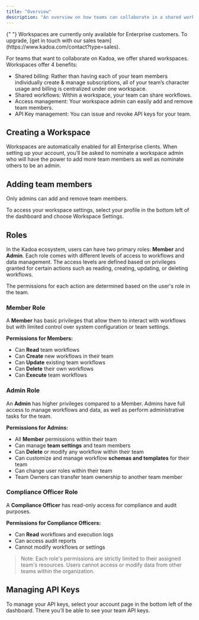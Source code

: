 ```yaml
---
title: "Overview"
description: "An overview on how teams can collaborate in a shared workspace."
---
```


<Note>
    {" "}
    Workspaces are currently only available for Enterprise customers. To upgrade, [get
    in touch with our sales team](https://www.kadoa.com/contact?type=sales).
</Note>


For teams that want to collaborate on Kadoa, we offer shared workspaces. Workspaces offer 4 benefits:

- Shared billing: Rather than having each of your team members individually create & manage subscriptions, all of your team’s character usage and billing is centralized under one workspace.
- Shared workflows: Within a workspace, your team can share workflows.
- Access management: Your workspace admin can easily add and remove team members.
- API Key management: You can issue and revoke API keys for your team.


## Creating a Workspace

Workspaces are automatically enabled for all Enterprise clients. When setting up your account, you’ll be asked to nominate a workspace admin who will have the power to add more team members as well as nominate others to be an admin.

## Adding team members

<Info> Only admins can add and remove team members. </Info>

To access your workspace settings, select your profile in the bottom left of the dashboard and choose Workspace Settings.


## Roles

In the Kadoa ecosystem, users can have two primary roles: **Member** and **Admin**. Each role comes with different levels of access to workflows and data management. The access levels are defined based on privileges granted for certain actions such as reading, creating, updating, or deleting workflows.

The permissions for each action are determined based on the user's role in the team.

### Member Role
A **Member** has basic privileges that allow them to interact with workflows but with limited control over system configuration or team settings.

**Permissions for Members:**
  - Can **Read** team workflows
  - Can **Create** new workflows in their team
  - Can **Update** existing team workflows
  - Can **Delete** their own workflows
  - Can **Execute** team workflows

### Admin Role
An **Admin** has higher privileges compared to a Member. Admins have full access to manage workflows and data, as well as perform administrative tasks for the team.

**Permissions for Admins:**
  - All **Member** permissions within their team
  - Can manage **team settings** and team members
  - Can **Delete** or modify any workflow within their team
  - Can customize and manage workflow **schemas and templates** for their team
  - Can change user roles within their team
  - Team Owners can transfer team ownership to another team member

### Compliance Officer Role
A **Compliance Officer** has read-only access for compliance and audit purposes.

**Permissions for Compliance Officers:**
 - Can **Read** workflows and execution logs
 - Can access audit reports
 - Cannot modify workflows or settings


> Note: Each role's permissions are strictly limited to their assigned team's resources. Users cannot access or modify data from other teams within the organization.

## Managing API Keys

To manage your API keys, select your account page in the bottom left of the dashboard. There you’ll be able to see your team API keys.